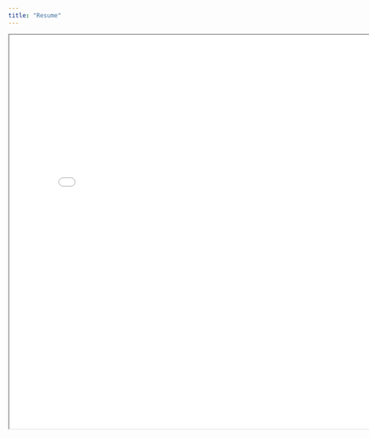 ```yaml
---
title: "Resume"
---
```


<iframe width="800" height="800" src="ana_bravo_vitae_cv_2023.pdf">

</iframe>